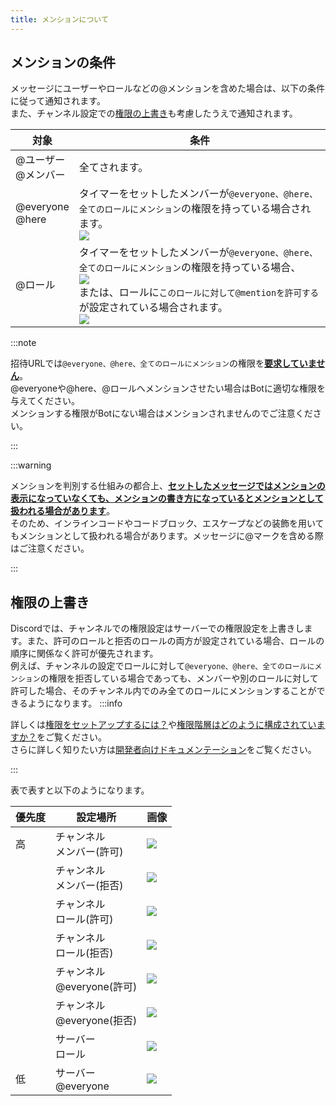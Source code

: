 ```yaml
---
title: メンションについて
---
```


## メンションの条件
メッセージにユーザーやロールなどの<Mention>@メンション</Mention>を含めた場合は、以下の条件に従って通知されます。  
また、チャンネル設定での[権限の上書き](#権限の上書き)も考慮したうえで通知されます。

| 対象                                                        | 条件                                                                                                                                                                                                                                                              |
|-----------------------------------------------------------|-----------------------------------------------------------------------------------------------------------------------------------------------------------------------------------------------------------------------------------------------------------------|
| <Mention>@ユーザー</Mention><br/><Mention>@メンバー</Mention>     | 全てされます。                                                                                                                                                                                                                                                         |
| <Mention>@everyone</Mention><br/><Mention>@here</Mention> | タイマーをセットしたメンバーが`@everyone、@here、全てのロールにメンション`の権限を持っている場合されます。<br/>![](../../assets/permissions/mention-everyone-here-and-all-roles.jpg)                                                                                                                         |
| <Mention>@ロール</Mention>                                   | タイマーをセットしたメンバーが`@everyone、@here、全てのロールにメンション`の権限を持っている場合、<br/>![](../../assets/permissions/mention-everyone-here-and-all-roles.jpg)<br/>または、ロールに`このロールに対して@mentionを許可する`が設定されている場合されます。<br/>![](../../assets/permissions/allow-anyone-to-mention-this-role.jpg) |

:::note

招待URLでは`@everyone、@here、全てのロールにメンション`の権限を<u>**要求していません**</u>。  
<Mention>@everyone</Mention>や<Mention>@here</Mention>、<Mention>@ロール</Mention>へメンションさせたい場合はBotに適切な権限を与えてください。  
メンションする権限がBotにない場合はメンションされませんのでご注意ください。

:::

:::warning

メンションを判別する仕組みの都合上、<u>**セットしたメッセージではメンションの表示になっていなくても、メンションの書き方になっているとメンションとして扱われる場合があります**</u>。  
そのため、インラインコードやコードブロック、エスケープなどの装飾を用いてもメンションとして扱われる場合があります。メッセージに@マークを含める際はご注意ください。  

:::

## 権限の上書き
Discordでは、チャンネルでの権限設定はサーバーでの権限設定を上書きします。また、許可のロールと拒否のロールの両方が設定されている場合、ロールの順序に関係なく許可が優先されます。  
例えば、チャンネルの設定でロールに対して`@everyone、@here、全てのロールにメンション`の権限を拒否している場合であっても、メンバーや別のロールに対して許可した場合、そのチャンネル内でのみ全てのロールにメンションすることができるようになります。
:::info

詳しくは[権限をセットアップするには？](https://support.discord.com/hc/ja/articles/206029707-%E6%A8%A9%E9%99%90%E3%82%92%E3%82%BB%E3%83%83%E3%83%88%E3%82%A2%E3%83%83%E3%83%97%E3%81%99%E3%82%8B%E3%81%AB%E3%81%AF)や[権限階層はどのように構成されていますか？](https://support.discord.com/hc/ja/articles/206141927-How-is-the-permission-hierarchy-structured)をご覧ください。  
さらに詳しく知りたい方は[開発者向けドキュメンテーション](https://discord.com/developers/docs/topics/permissions)をご覧ください。

:::

表で表すと以下のようになります。

| 優先度 | 設定場所                    | 画像                                                             |
|-----|-------------------------|----------------------------------------------------------------|
| 高   | チャンネル<br/>メンバー(許可)      | ![](../../assets/permissions/channel-member-allow.jpg)         |
|     | チャンネル<br/>メンバー(拒否)      | ![](../../assets/permissions/channel-member-deny.jpg)          |
|     | チャンネル<br/>ロール(許可)       | ![](../../assets/permissions/channel-role-allow.jpg)           |
|     | チャンネル<br/>ロール(拒否)       | ![](../../assets/permissions/channel-role-deny.jpg)            |
|     | チャンネル<br/>@everyone(許可) | ![](../../assets/permissions/channel-everyone-allow.jpg)       |
|     | チャンネル<br/>@everyone(拒否) | ![](../../assets/permissions/channel-everyone-deny.jpg)        |
|     | サーバー<br/>ロール            | 	          ![](../../assets/permissions/server-role-allow.jpg) |
| 低   | サーバー<br/>@everyone      | 	    ![](../../assets/permissions/server-everyone-allow.jpg)   |
